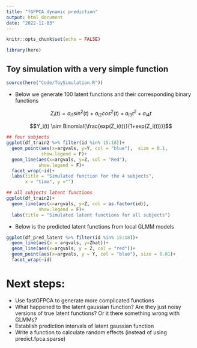 ```yaml
---
title: "fGFPCA dynamic prediction"
output: html_document
date: "2022-11-03"
---
```


```r
knitr::opts_chunk$set(echo = FALSE)

library(here)
```

## Toy simulation with a very simple function

```r
source(here("Code/ToySimulation.R"))
```

- Below we generate 100 latent functions and their corresponding binary functions

$$Z_i(t) = a_{i1}sin^2(t)+a_{i2}cos^2(t)+a_{i3}t^2+a_{i4}t$$

$$Y_i(t) \sim Binomial(\frac{exp(Z_i(t))}{1+exp(Z_i(t))})$$

```r
## four subjects
ggplot(df_train2 %>% filter(id %in% 15:18))+
  geom_point(aes(x=argvals, y=Y, col = "blue"),  size = 0.1,
             show.legend = F)+
  geom_line(aes(x=argvals, y=Z, col = "Red"), 
            show.legend = F)+
  facet_wrap(~id)+
  labs(title = "Simulated function for the 4 subjects",
       x = "time", y ="")

## all subjects latent functions
ggplot(df_train2)+
  geom_line(aes(x=argvals, y=Z, col = as.factor(id)), 
            show.legend = F)+
  labs(title = "Simulated latent functions for all subjects")

```


- Below is the predicted latent functions from local GLMM models

```r


ggplot(df_pred_latent %>% filter(id %in% 15:18))+
  geom_line(aes(x = argvals, y=Zhat))+
  geom_line(aes(x=argvals, y = Z, col = "red"))+
  geom_point(aes(x=argvals, y = Y, col = "blue"), size = 0.01)+
  facet_wrap(~id)

```


# Next steps:

- Use fastGFPCA to generate more complicated functions
- What happened to the latent gaussian function? Are they just noisy versions of true latent functions? Or it there something wrong with GLMMs? 
- Establish prediction intervals of latent gaussian function
- Write a function to calculate random effects (instead of using predict.fpca.sparse)